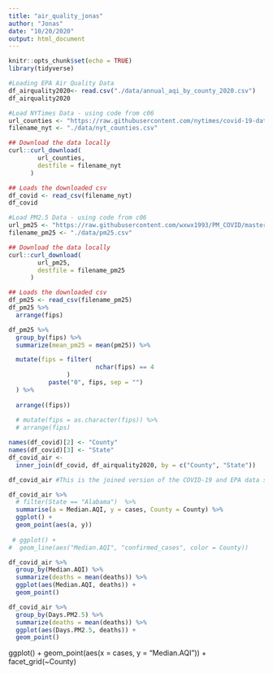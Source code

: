 ```yaml
---
title: "air_quality_jonas"
author: "Jonas"
date: "10/20/2020"
output: html_document
---
```


```r
knitr::opts_chunk$set(echo = TRUE)
library(tidyverse)

```



```r

#Loading EPA Air Quality Data
df_airquality2020<- read.csv("./data/annual_aqi_by_county_2020.csv")
df_airquality2020

#Load NYTimes Data - using code from c06
url_counties <- "https://raw.githubusercontent.com/nytimes/covid-19-data/master/live/us-counties.csv"
filename_nyt <- "./data/nyt_counties.csv"

## Download the data locally
curl::curl_download(
        url_counties,
        destfile = filename_nyt
      )

## Loads the downloaded csv
df_covid <- read_csv(filename_nyt)
df_covid
```

```r
#Load PM2.5 Data - using code from c06
url_pm25 <- "https://raw.githubusercontent.com/wxwx1993/PM_COVID/master/Data/county_pm25.csv"
filename_pm25 <- "./data/pm25.csv"

## Download the data locally
curl::curl_download(
        url_pm25,
        destfile = filename_pm25
      )

## Loads the downloaded csv
df_pm25 <- read_csv(filename_pm25)
df_pm25 %>% 
  arrange(fips)
```
```r
df_pm25 %>% 
  group_by(fips) %>% 
  summarize(mean_pm25 = mean(pm25)) %>% 

  mutate(fips = filter(
                        nchar(fips) == 4
                )
           paste("0", fips, sep = "")
  ) %>%
  
  arrange((fips))
  
  # mutate(fips = as.character(fips)) %>%
  # arrange(fips)
```



```r
names(df_covid)[2] <- "County"
names(df_covid)[3] <- "State"
df_covid_air <- 
  inner_join(df_covid, df_airquality2020, by = c("County", "State"))

df_covid_air #This is the joined version of the COVID-19 and EPA data set

```


```r
df_covid_air %>%
  # filter(State == "Alabama")  %>%
  summarise(a = Median.AQI, y = cases, County = County) %>%
  ggplot() +
  geom_point(aes(a, y))
  
 # ggplot() +
#  geom_line(aes("Median.AQI", "confirmed_cases", color = County))


```

```r
df_covid_air %>% 
  group_by(Median.AQI) %>% 
  summarize(deaths = mean(deaths)) %>% 
  ggplot(aes(Median.AQI, deaths)) +
  geom_point()
```
```r
df_covid_air %>% 
  group_by(Days.PM2.5) %>% 
  summarize(deaths = mean(deaths)) %>% 
  ggplot(aes(Days.PM2.5, deaths)) +
  geom_point()
```
  
  ggplot() +
  geom_point(aes(x = cases, y = "Median.AQI")) +
  facet_grid(~County)





